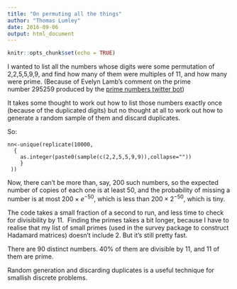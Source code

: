 ```yaml
---
title: "On permuting all the things"
author: "Thomas Lumley"
date: 2016-09-06
output: html_document
---
```


```r
knitr::opts_chunk$set(echo = TRUE)
```

I wanted to list all the numbers whose digits were some permutation of 2,2,5,5,9,9, and find how many of them were multiples of 11, and how many were prime. (Because of Evelyn Lamb’s comment on the prime number 295259 produced by the [prime numbers twitter bot](https://twitter.com/_primes_))

It takes some thought to work out how to list those numbers exactly once (because of the duplicated digits) but no thought at all to work out how to generate a random sample of them and discard duplicates.

So:

```
nn<-unique(replicate(10000,
  {
 	as.integer(paste0(sample(c(2,2,5,5,9,9)),collapse=""))
 	}
 ))
```

Now, there can’t be more than, say, 200 such numbers, so the expected number of copies of each one is at least 50, and the probability of missing a number is at most $200\times e^{-50}$, which is less than $200\times 2^{-50}$, which is tiny.

The code takes a small fraction of a second to run, and less time to check for divisibility by 11.  Finding the primes takes a bit longer, because I have to realise that my list of small primes (used in the survey package to construct Hadamard matrices) doesn’t include 2. But it’s still pretty fast.

There are 90 distinct numbers. 40% of them are divisible by 11, and 11 of them are prime.

Random generation and discarding duplicates is a useful technique for smallish discrete problems. 